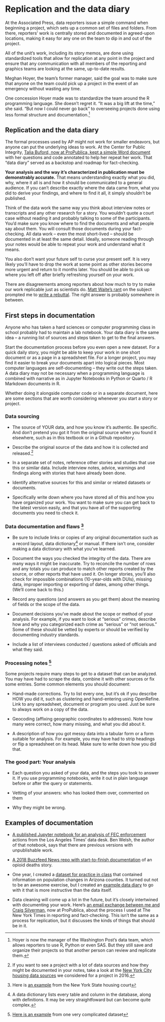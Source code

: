 # Replication and the data diary { #start-data-diary }

At the Associated Press, data reporters issue a simple command when beginning a project, which sets up a common set of files and folders. From there, reporters' work is centrally stored and documented in agreed-upon locations, making it easy for any one on the team to dip in and out of the project.

All of the unit's work, including its story memos, are done using standardized tools that allow for replication at any point in the project and ensure that any communication with all members of the reporting and graphics teams are looking at the same, up-to-date results.

Meghan Hoyer, the team's former manager, said the goal was to make sure that anyone on the team could pick up a project in the event of an emergency without wasting any time.  

One concession Hoyer made was to standardize the team around the R programming language. She doesn't regret it. "It was a big lift at the time," she said. "But now I could never go back" to overseeing projects done using less formal structure and documentation.^[Hoyer is now the manager of the Washington Post's data team, which allows reporters to use R, Python or even SAS. But they still save and organize their projects so that another person can review and replicate them.] 

## Replication and the data diary

The formal processes used by AP might not work for smaller endeavors, but anyone can put the underlying ideas to work. At the Center for Public Integrity, [Talia Buford, now at ProPublica, kept a simple Word document](https://cronkitedata.s3.amazonaws.com/docs/TB_Data_Diary.pdf) with her questions and code annotated to help her repeat her work. That "data diary" served as a backstop and roadmap for fact-checking. 

**Your analysis and the way it's characterized in publication must be demonstrably accurate.** That means understanding exactly what you did, why, where it all is and how it should be communicated to a general audience.  If you can't describe exactly where the data came from, what you did to derive your findings, and where to find it all, it simply shouldn't be published.  

<!-- I was watched something recently that had something about how you should have your data in one place, and is it really there? I don't remember what that was. Fleeting vs. permanent. I just can't find it. -->

Think of the data work the same way you think about interview notes or transcripts and any other research for a story. You wouldn't quote a court case without reading it and probably talking to some of the participants. You'd make sure you know where to find the documents and what people say about them. You will consult those documents during your fact-checking. All data work -- even the most short-lived -- should be documented in at least the same detail. Ideally, someone reading through your notes would be able to repeat your work and understand what it means.

You also don't want your future self to curse your present self. It is very likely you'll have to drop the work at some point as other stories become more urgent and return to it months later. You should be able to pick up where you left off after briefly refreshing yourself on your work.   

There are disagreements among reporters about how much to try to make our work replicable  just as scientists do. [Matt Waite's rant](https://github.com/datajtext/DataJournalismTextbook/blob/master/Modules/Replication/introduction.md) on the subject prompted me to [write a rebuttal](https://github.com/datajtext/DataJournalismTextbook/blob/master/Modules/Replication/response.md). The right answer is probably somewhere in between.

## First steps in documentation

Anyone who has taken a hard sciences or computer programming class in school probably had to maintain a lab notebook. Your data diary is the same idea -- a running list of sources and steps taken to get to the final answers. 

Start the documentation process before you even open a new dataset. For a quick daily story, you might be able to keep your work in one short document or as a page in a spreadsheet file. For a longer project, you may find it easier to break your documents apart into logical pieces.
Most computer languages are self-documenting -- they write out the steps taken. A data diary may not be necessary when a programming language is combined with narrative as in Jupyter Notebooks in Python or Quarto / R Markdown documents in R. 

Whether doing it alongside computer code or in a separate document, here are some sections that are worth considering whenever you start a story or project.

### Data sourcing {-}

* The source of YOUR data, and how you know it's authentic. Be specific. And don't pretend you got it from the original source when you found it elsewhere, such as in this textbook or in a Github repository. 

* Describe the original source of the data  and how it is collected and released.^[If you want to see a project with a lot of data sources and how they might be documented in your notes, take a look at the [New York City housing data sources](https://docs.google.com/document/d/1NqnPTUWhlJkg7JdBShSTWzSDncE91kBi/edit?usp=sharing&ouid=100970402851917703844&rtpof=true&sd=true) we considered for a project in 2016.]

* In a separate set of notes, reference other stories and studies that use this or similar data. Include interview notes, advice, warnings and findings along with stories that have already been done.  

* Identify alternative sources for this and similar or related datasets or documents.

* Specifically write down where you have stored all of this and how you have organized your work. You want to make sure you can get back to the latest version easily, and that you have all of the supporting documents you need to check it. 

### Data documentation and  flaws ^[Here is [an example](https://docs.google.com/document/d/1NqnPTUWhlJkg7JdBShSTWzSDncE91kBi/edit?usp=share_link&ouid=100970402851917703844&rtpof=true&sd=true) from the New York State housing court]  {-}

* Be sure to include links or copies of any original documentation such as a record layout, data dictionary^[A data dictionary lists every table and column in the database, along with definitions. It may be very straightfoward but can become quite complex.] or manual. If there isn't one, consider making a data dictionary with what you've learned.

* Document the ways you checked the integrity of the data. There are many ways it might be inaccurate. Try to reconcile the number of rows and any totals you can produce to  match other reports created by the source, or other reports that have used it. On longer stories, you'll also check for impossible combinations (10-year-olds with DUIs), missing data, improper importing or exporting of dates, among other things. (We'll come back to this.)

* Record any questions (and answers as you get them) about the meaning of fields or the scope of the data.

* Document decisions you've made about the scope or method of your analysis. For example, if you want to look at "serious" crimes, describe how and why you categorized each crime as "serious" or "not serious." Some of these should be vetted by experts or should be verified by documenting industry standards.

* Include a list of interviews conducted / questions asked of officials and what they said.

### Processing notes ^[[Here is an example](https://cronkitedata.s3.amazonaws.com/docs/lions-readme-data-overview.html) from one very complicated dataset] {-}  

Some projects require many steps to get to a dataset that can be analyzed. You may have had to scrape the data, combine it with other sources or fix some entries. Some common elements you should document:

* Hand-made corrections. Try to list every one, but it's ok if you describe HOW you did it, such as clustering and hand-entering using OpenRefine. Link to any spreadsheet, document or program you used. Just be sure to always work on a copy of the data.

* Geocoding (affixing geographic coordinates to addresses). Note how many were correct, how many missing, and what you did about it.

* A description of how you got messy data into a tabular form or a form suitable for analysis. For example, you may have had to strip headings or flip a spreadsheet on its head. Make sure to write down how you did that.

### The good part: Your analysis {-}

 * Each question you asked of your data, and the steps you took to answer it. If you use programming notebooks, write it out in plain language before or after the query or statements.

 * Vetting of your answers: who has looked them over, commented on them

 * Why they might be wrong.

## Examples of documentation

* [A published Jupyter notebook for an analysis of FEC enforcement](http://nbviewer.jupyter.org/github/datadesk/ferc-enforcement-analysis/blob/master/02_analyze.ipynb) actions from the Los Angeles Times' data desk.  Ben Welsh, the author of that notebook, says that there are previous versions with unpublishable work.

* [A 2018 Buzzfeed News repo with start-to-finish documentation](https://github.com/BuzzFeedNews/2018-05-fentanyl-and-cocaine-overdose-deaths) of an opioid deaths story.

* One year, I created a [dataset for practice in class](https://cronkitedata.s3.us-west-1.amazonaws.com/xlfiles/arizona_popchange_2018.xlsx) that contained information on population changes in Arizona counties. It turned out not to be an awesome exercise, but I created an [example data diary](https://docs.google.com/document/d/1EzjZYKmr8u5QIIDEmVKCtyzlzie06VMyFRa2RRqmiT0/edit?usp=sharing) to go with it that is more instructive than the data itself. 

* Data cleaning will come up a lot in the future, but it's closely intertwined with documenting your work. Here's [an email exchange between me and Craig Silverman](https://cronkitedata.s3.amazonaws.com/docs/bulletproof-email.pdf), now at ProPublica, about the process I used at The New York Times in reporting and fact-checking. This isn't the same as a process for replication, but it discusses the kinds of things that should be in it.